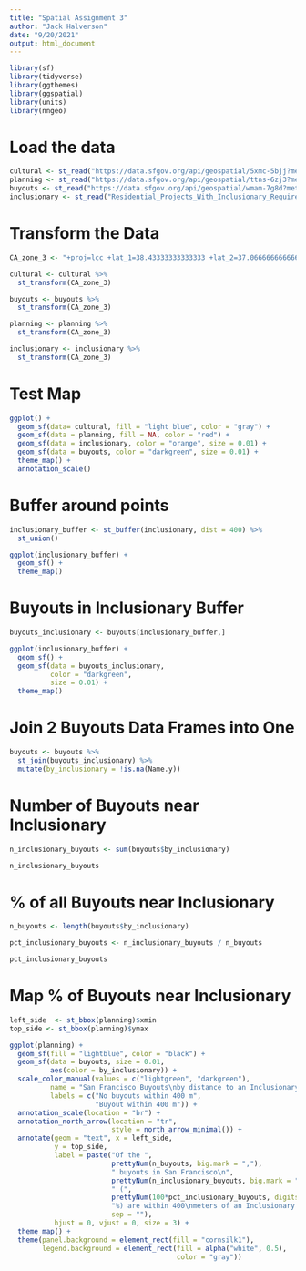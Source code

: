 ```yaml
---
title: "Spatial Assignment 3"
author: "Jack Halverson"
date: "9/20/2021"
output: html_document
---
```


```r
library(sf)
library(tidyverse)
library(ggthemes)
library(ggspatial)
library(units)
library(nngeo)
```

# Load the data
```r
cultural <- st_read("https://data.sfgov.org/api/geospatial/5xmc-5bjj?method=export&format=KML")
planning <- st_read("https://data.sfgov.org/api/geospatial/ttns-6zj3?method=export&format=KML")
buyouts <- st_read("https://data.sfgov.org/api/geospatial/wmam-7g8d?method=export&format=KML")
inclusionary <- st_read("Residential_Projects_With_Inclusionary_Requirements.kml")
```

# Transform the Data
```r
CA_zone_3 <- "+proj=lcc +lat_1=38.43333333333333 +lat_2=37.06666666666667 +lat_0=36.5 +lon_0=-120.5 +x_0=2000000.0001016 +y_0=500000.0001016001 +ellps=GRS80 +datum=NAD83 +to_meter=0.3048006096012192 +no_defs"

cultural <- cultural %>%
  st_transform(CA_zone_3)

buyouts <- buyouts %>%
  st_transform(CA_zone_3)

planning <- planning %>%
  st_transform(CA_zone_3)

inclusionary <- inclusionary %>%
  st_transform(CA_zone_3)
```

# Test Map
```r
ggplot() +
  geom_sf(data= cultural, fill = "light blue", color = "gray") +
  geom_sf(data = planning, fill = NA, color = "red") +
  geom_sf(data = inclusionary, color = "orange", size = 0.01) +
  geom_sf(data = buyouts, color = "darkgreen", size = 0.01) +
  theme_map() +
  annotation_scale()
```

# Buffer around points
```r
inclusionary_buffer <- st_buffer(inclusionary, dist = 400) %>%
  st_union()

ggplot(inclusionary_buffer) +
  geom_sf() +
  theme_map()
```

# Buyouts in Inclusionary Buffer
```r
buyouts_inclusionary <- buyouts[inclusionary_buffer,]

ggplot(inclusionary_buffer) +
  geom_sf() +
  geom_sf(data = buyouts_inclusionary, 
          color = "darkgreen", 
          size = 0.01) +
  theme_map()
```

# Join 2 Buyouts Data Frames into One
```r
buyouts <- buyouts %>%
  st_join(buyouts_inclusionary) %>%
  mutate(by_inclusionary = !is.na(Name.y))
```

# Number of Buyouts near Inclusionary
```r
n_inclusionary_buyouts <- sum(buyouts$by_inclusionary)

n_inclusionary_buyouts
```

# % of all Buyouts near Inclusionary
```r
n_buyouts <- length(buyouts$by_inclusionary)

pct_inclusionary_buyouts <- n_inclusionary_buyouts / n_buyouts

pct_inclusionary_buyouts
```

# Map % of Buyouts near Inclusionary
```r
left_side  <- st_bbox(planning)$xmin
top_side <- st_bbox(planning)$ymax

ggplot(planning) +
  geom_sf(fill = "lightblue", color = "black") +
  geom_sf(data = buyouts, size = 0.01,
          aes(color = by_inclusionary)) +
  scale_color_manual(values = c("lightgreen", "darkgreen"),
          name = "San Francisco Buyouts\nby distance to an Inclusionary Development Project", 
          labels = c("No buyouts within 400 m",
                     "Buyout within 400 m")) +
  annotation_scale(location = "br") +
  annotation_north_arrow(location = "tr",
                         style = north_arrow_minimal()) +
  annotate(geom = "text", x = left_side, 
           y = top_side, 
           label = paste("Of the ", 
                         prettyNum(n_buyouts, big.mark = ","),
                         " buyouts in San Francisco\n", 
                         prettyNum(n_inclusionary_buyouts, big.mark = ","),
                         " (", 
                         prettyNum(100*pct_inclusionary_buyouts, digits = 0),
                         "%) are within 400\nmeters of an Inclusionary Development Project.",
                         sep = ""),
           hjust = 0, vjust = 0, size = 3) +
  theme_map() +
  theme(panel.background = element_rect(fill = "cornsilk1"),
        legend.background = element_rect(fill = alpha("white", 0.5), 
                                         color = "gray"))
```